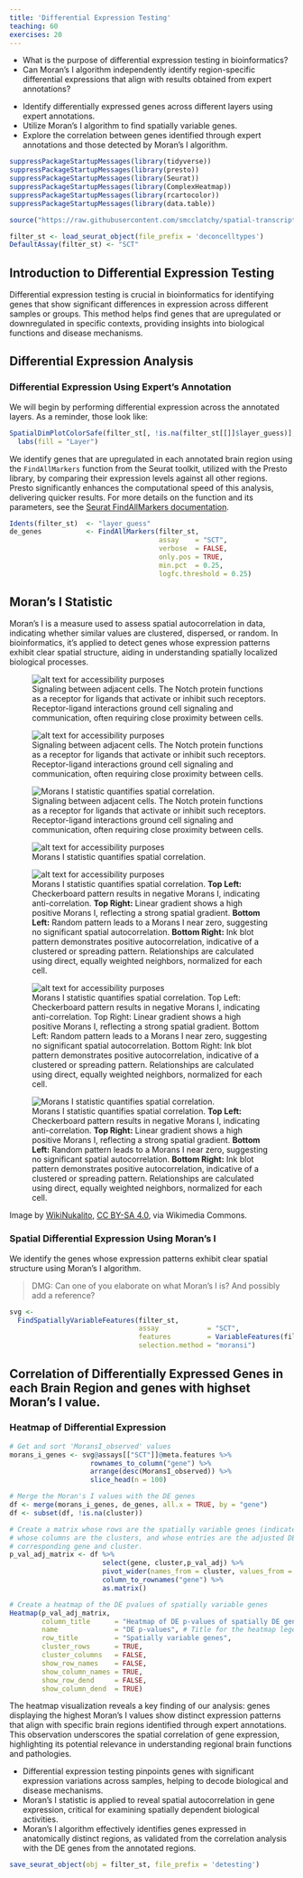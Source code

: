 ```yaml
---
title: 'Differential Expression Testing'
teaching: 60
exercises: 20
---
```


:::::::::::::::::::::::::::::::::::::: questions 

- What is the purpose of differential expression testing in bioinformatics?
- Can Moran's I algorithm independently identify region-specific differential
expressions that align with results obtained from expert annotations?

::::::::::::::::::::::::::::::::::::::::::::::::

::::::::::::::::::::::::::::::::::::: objectives

- Identify differentially expressed genes across different layers using expert 
annotations.
- Utilize Moran's I algorithm to find spatially variable genes.
- Explore the correlation between genes identified through expert annotations 
and those detected by Moran's I algorithm.

::::::::::::::::::::::::::::::::::::::::::::::::

```r
suppressPackageStartupMessages(library(tidyverse))
suppressPackageStartupMessages(library(presto))
suppressPackageStartupMessages(library(Seurat))
suppressPackageStartupMessages(library(ComplexHeatmap))
suppressPackageStartupMessages(library(rcartocolor))
suppressPackageStartupMessages(library(data.table))

source("https://raw.githubusercontent.com/smcclatchy/spatial-transcriptomics/main/code/spatial_utils.R")

filter_st <- load_seurat_object(file_prefix = 'deconcelltypes')
DefaultAssay(filter_st) <- "SCT"
```

## Introduction to Differential Expression Testing

Differential expression testing is crucial in bioinformatics for identifying 
genes that show significant differences in expression across different samples 
or groups. 
This method helps find genes that are upregulated or downregulated in specific 
contexts, providing insights into biological functions and disease mechanisms.

## Differential Expression Analysis

### Differential Expression Using Expert's Annotation

We will begin by performing differential expression across the annotated layers. 
As a reminder, those look like:

```r
SpatialDimPlotColorSafe(filter_st[, !is.na(filter_st[[]]$layer_guess)], "layer_guess") + 
  labs(fill = "Layer") 
```

We identify genes that are upregulated in each annotated brain region using the `FindAllMarkers` function from the Seurat toolkit, utilized with the Presto library, by comparing their expression levels against all other regions. Presto significantly enhances the computational speed of this analysis, delivering quicker results. For more details on the function and its parameters, see the [Seurat FindAllMarkers documentation](https://satijalab.org/seurat/reference/findallmarkers).

```r
Idents(filter_st)  <- "layer_guess"
de_genes           <- FindAllMarkers(filter_st, 
                                     assay    = "SCT",
                                     verbose  = FALSE,
                                     only.pos = TRUE, 
                                     min.pct  = 0.25, 
                                     logfc.threshold = 0.25)

```
## Moran's I Statistic

Moran's I is a measure used to assess spatial autocorrelation in data, 
indicating whether similar values are clustered, dispersed, or random. 
In bioinformatics, it's applied to detect genes whose expression patterns 
exhibit clear spatial structure, aiding in understanding spatially localized 
biological processes.

![Signaling between adjacent cells. The Notch protein functions as a receptor for ligands that activate or inhibit such receptors. Receptor-ligand interactions ground cell signaling and communication, often requiring close proximity between cells. ](https://upload.wikimedia.org/wikipedia/commons/0/04/Notchccr.svg){alt='alt text for accessibility purposes'}

![Signaling between adjacent cells. The Notch protein functions as a receptor for ligands that activate or inhibit such receptors. Receptor-ligand interactions ground cell signaling and communication, often requiring close proximity between cells. ](https://upload.wikimedia.org/wikipedia/commons/f/f0/Moran%27s_I_example.png){alt='alt text for accessibility purposes'}

![Signaling between adjacent cells. The Notch protein functions as a receptor for ligands that activate or inhibit such receptors. Receptor-ligand interactions ground cell signaling and communication, often requiring close proximity between cells. ](https://upload.wikimedia.org/wikipedia/commons/f/f0/Moran%27s_I_example.png){alt='Morans I statistic quantifies spatial correlation.'}

![Morans I statistic quantifies spatial correlation. ](https://upload.wikimedia.org/wikipedia/commons/0/04/Notchccr.svg){alt='alt text for accessibility purposes'}

![Morans I statistic quantifies spatial correlation. **Top Left:** Checkerboard pattern results in negative Morans I, indicating anti-correlation. **Top Right:** Linear gradient shows a high positive Morans I, reflecting a strong spatial gradient. **Bottom Left:** Random pattern leads to a Morans I near zero, suggesting no significant spatial autocorrelation. **Bottom Right:** Ink blot pattern demonstrates positive autocorrelation, indicative of a clustered or spreading pattern. Relationships are calculated using direct, equally weighted neighbors, normalized for each cell. ](https://upload.wikimedia.org/wikipedia/commons/0/04/Notchccr.svg){alt='alt text for accessibility purposes'}

![Morans I statistic quantifies spatial correlation. Top Left: Checkerboard pattern results in negative Morans I, indicating anti-correlation. Top Right: Linear gradient shows a high positive Morans I, reflecting a strong spatial gradient. Bottom Left: Random pattern leads to a Morans I near zero, suggesting no significant spatial autocorrelation. Bottom Right: Ink blot pattern demonstrates positive autocorrelation, indicative of a clustered or spreading pattern. Relationships are calculated using direct, equally weighted neighbors, normalized for each cell. ](https://upload.wikimedia.org/wikipedia/commons/0/04/Notchccr.svg){alt='alt text for accessibility purposes'}


![Morans I statistic quantifies spatial correlation. **Top Left:** Checkerboard pattern results in negative Morans I, indicating anti-correlation. **Top Right:** Linear gradient shows a high positive Morans I, reflecting a strong spatial gradient. **Bottom Left:** Random pattern leads to a Morans I near zero, suggesting no significant spatial autocorrelation. **Bottom Right:** Ink blot pattern demonstrates positive autocorrelation, indicative of a clustered or spreading pattern. Relationships are calculated using direct, equally weighted neighbors, normalized for each cell. ](https://upload.wikimedia.org/wikipedia/commons/f/f0/Moran%27s_I_example.png){alt='Morans I statistic quantifies spatial correlation.'}

Image by <a href="https://commons.wikimedia.org/wiki/File:Moran%27s_I_example.png">WikiNukalito</a>, <a href="https://creativecommons.org/licenses/by-sa/4.0">CC BY-SA 4.0</a>, via Wikimedia Commons.

### Spatial Differential Expression Using Moran's I

We identify the genes whose expression patterns exhibit clear spatial structure 
using Moran's I algorithm.

> DMG: Can one of you elaborate on what Moran's I is? And possibly add a reference?

```r
svg <- 
  FindSpatiallyVariableFeatures(filter_st, 
                                assay            = "SCT", 
                                features         = VariableFeatures(filter_st)[1:1000], 
                                selection.method = "moransi")
```

## Correlation of Differentially Expressed Genes in each Brain Region and genes with highset Moran's I value.

### Heatmap of Differential Expression

```r
# Get and sort 'MoransI_observed' values
morans_i_genes <- svg@assays[["SCT"]]@meta.features %>%
                    rownames_to_column("gene") %>%
                    arrange(desc(MoransI_observed)) %>%
                    slice_head(n = 100)

# Merge the Moran's I values with the DE genes
df <- merge(morans_i_genes, de_genes, all.x = TRUE, by = "gene")
df <- subset(df, !is.na(cluster))

# Create a matrix whose rows are the spatially variable genes (indicated by Moran's I),
# whose columns are the clusters, and whose entries are the adjusted DE pvalue for the
# corresponding gene and cluster.
p_val_adj_matrix <- df %>%
                       select(gene, cluster,p_val_adj) %>%
                       pivot_wider(names_from = cluster, values_from = p_val_adj, values_fill = 1.0) %>%
                       column_to_rownames("gene") %>%
                       as.matrix()

# Create a heatmap of the DE pvalues of spatially variable genes
Heatmap(p_val_adj_matrix,
        column_title      = "Heatmap of DE p-values of spatially DE genes",
        name              = "DE p-values", # Title for the heatmap legend
        row_title         = "Spatially variable genes",
        cluster_rows      = TRUE, 
        cluster_columns   = FALSE,
        show_row_names    = FALSE, 
        show_column_names = TRUE,
        show_row_dend     = FALSE, 
        show_column_dend  = TRUE)

```

The heatmap visualization reveals a key finding of our analysis: genes displaying the highest Moran's I values show distinct expression patterns that align with specific brain regions identified through expert annotations. 
This observation underscores the spatial correlation of gene expression, highlighting its potential relevance in understanding regional brain functions and pathologies.

:::::::::::::::::::::::::::::::::: keypoints

- Differential expression testing pinpoints genes with significant expression variations across samples, helping to decode biological and disease mechanisms. 
- Moran's I statistic is applied to reveal spatial autocorrelation in gene expression, critical for examining spatially dependent biological activities.
- Moran's I algorithm effectively identifies genes expressed in anatomically distinct regions, as validated from the correlation analysis with the DE genes from the annotated regions.

:::::::::::::::::::::::::::::::::::::::::::::

```r
save_seurat_object(obj = filter_st, file_prefix = 'detesting')
```

